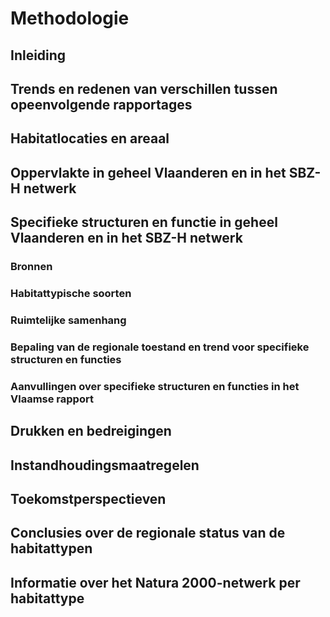 # Methodologie

## Inleiding

## Trends en redenen van verschillen tussen opeenvolgende rapportages

## Habitatlocaties en areaal

## Oppervlakte in geheel Vlaanderen en in het SBZ-H netwerk

## Specifieke structuren en functie in geheel Vlaanderen en in het SBZ-H netwerk

### Bronnen

### Habitattypische soorten

### Ruimtelijke samenhang

### Bepaling van de regionale toestand en trend voor specifieke structuren en functies

### Aanvullingen over specifieke structuren en functies in het Vlaamse rapport

## Drukken en bedreigingen

## Instandhoudingsmaatregelen

## Toekomstperspectieven

## Conclusies over de regionale status van de habitattypen

## Informatie over het Natura 2000-netwerk per habitattype
